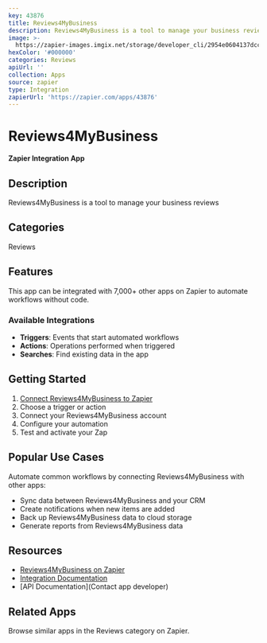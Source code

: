 ```yaml
---
key: 43876
title: Reviews4MyBusiness
description: Reviews4MyBusiness is a tool to manage your business reviews
image: >-
  https://zapier-images.imgix.net/storage/developer_cli/2954e0604137dccc16238367e0fac8d8.png?auto=format%2Ccompress&ixlib=python-3.0.0&q=50
hexColor: '#000000'
categories: Reviews
apiUrl: ''
collection: Apps
source: zapier
type: Integration
zapierUrl: 'https://zapier.com/apps/43876'
---
```

# Reviews4MyBusiness

**Zapier Integration App**

## Description

Reviews4MyBusiness is a tool to manage your business reviews

## Categories

Reviews

## Features

This app can be integrated with 7,000+ other apps on Zapier to automate workflows without code.

### Available Integrations

- **Triggers**: Events that start automated workflows
- **Actions**: Operations performed when triggered
- **Searches**: Find existing data in the app

## Getting Started

1. [Connect Reviews4MyBusiness to Zapier](https://zapier.com/apps/43876)
2. Choose a trigger or action
3. Connect your Reviews4MyBusiness account
4. Configure your automation
5. Test and activate your Zap

## Popular Use Cases

Automate common workflows by connecting Reviews4MyBusiness with other apps:

- Sync data between Reviews4MyBusiness and your CRM
- Create notifications when new items are added
- Back up Reviews4MyBusiness data to cloud storage
- Generate reports from Reviews4MyBusiness data

## Resources

- [Reviews4MyBusiness on Zapier](https://zapier.com/apps/43876)
- [Integration Documentation](https://zapier.com/apps/43876/integrations)
- [API Documentation](Contact app developer)

## Related Apps

Browse similar apps in the Reviews category on Zapier.

